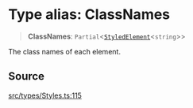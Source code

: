 # Type alias: ClassNames

> **ClassNames**: `Partial`\<[`StyledElement`](/api/latest/type-aliases/StyledElement.mdx)\<`string`\>\>

The class names of each element.

## Source

[src/types/Styles.ts:115](https://github.com/gpbl/react-day-picker/blob/56bfb649e/src/types/Styles.ts#L115)
